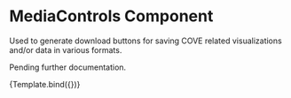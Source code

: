 

<Meta
  title="Components/UI/MediaControls"
  component={MediaControls}
/>

# MediaControls Component
Used to generate download buttons for saving COVE related visualizations and/or data in various formats.

Pending further documentation.

<Canvas sourceState="shown" withSource="open">
  <Story name="Example">
    {Template.bind({})}
  </Story>
</Canvas>

<ArgsTable story="Example"/>

